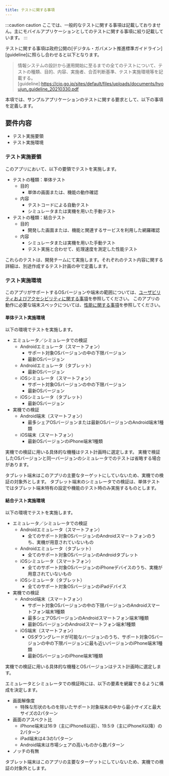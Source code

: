 ```yaml
---
title: テストに関する事項
---
```


:::caution caution
ここでは、一般的なテストに関する事項は記載しておりません。主にモバイルアプリケーションとしてのテストに関する事項に絞り記載しています。
:::

テストに関する事項は政府公開の[デジタル・ガバメント推進標準ガイドライン][guideline]に照らし合わせると以下となります。
>情報システムの設計から運用開始に至るまでの全てのテストについて、テストの種類、目的、内容、実施者、合否判断基準、テスト実施環境等を記載する。
[guideline]:<https://cio.go.jp/sites/default/files/uploads/documents/hyoujun_guideline_20210330.pdf>

本項では、サンプルアプリケーションのテストに関する要求として、以下の事項を定義します。

## 要件内容

- テスト実施要領
- テスト実施環境

### テスト実施要領

このアプリにおいて、以下の要領でテストを実施します。

- テストの種類：単体テスト
  - 目的
    - 単体の画面または、機能の動作確認
  - 内容
    - テストコードによる自動テスト
    - シミュレータまたは実機を用いた手動テスト
- テストの種類：結合テスト
  - 目的
    - 開発した画面または、機能と関連するサービスを利用した網羅確認
  - 内容
    - シミュレータまたは実機を用いた手動テスト
    - テスト実施と合わせて、処理速度を測定した性能テスト

これらのテストは、開発チームにて実施します。それぞれのテスト内容に関する詳細は、別途作成するテスト計画の中で定義します。

### テスト実施環境

このアプリがサポートするOSバージョンや端末の範囲については、[ユーザビリティおよびアクセシビリティに関する事項][usability]を参照してください。
このアプリの動作に必要な端末スペックについては、[性能に関する事項][performance]を参照してください。

[usability]:usability.mdx
[performance]:performance.mdx

#### 単体テスト実施環境

以下の環境でテストを実施します。

- エミュレータ／シミュレータでの検証
    - Androidエミュレータ（スマートフォン）
        - サポート対象OSバージョンの中の下限バージョン
        - 最新OSバージョン
    - Androidエミュレータ（タブレット）
        - 最新OSバージョン
    - iOSシミュレータ（スマートフォン）
        - サポート対象OSバージョンの中の下限バージョン
        - 最新OSバージョン
    - iOSシミュレータ（タブレット）
        - 最新OSバージョン
- 実機での検証
    - Android端末（スマートフォン）
        - 最多シェアOSバージョンまたは最新OSバージョンのAndroid端末1種類
    - iOS端末（スマートフォン）
        - 最新OSバージョンのiPhone端末1種類

実機での検証に用いる具体的な機種はテスト計画時に選定します。
実機で検証したOSバージョンと同一バージョンのシミュレータでのテストは省略する場合があります。

タブレット端末はこのアプリの主要なターゲットにしていないため、実機での検証の対象外とします。
タブレット端末のシミュレータでの検証は、単体テストではタブレット端末特有の設定や機能のテスト時のみ実施するものとします。

#### 結合テスト実施環境

以下の環境でテストを実施します。

- エミュレータ／シミュレータでの検証
    - Androidエミュレータ（スマートフォン）
        - 全てのサポート対象OSバージョンのAndroidスマートフォンのうち、実機が用意されていないもの
    - Androidエミュレータ（タブレット）
        - 全てのサポート対象OSバージョンのAndroidタブレット
    - iOSシミュレータ（スマートフォン）
        - 全てのサポート対象OSバージョンのiPhoneデバイスのうち、実機が用意されていないもの
    - iOSシミュレータ（タブレット）
        - 全てのサポート対象OSバージョンのiPadデバイス
- 実機での検証
    - Android端末（スマートフォン）
        - サポート対象OSバージョンの中の下限バージョンのAndroidスマートフォン端末1種類
        - 最多シェアOSバージョンのAndroidスマートフォン端末1種類
        - 最新OSバージョンのAndroidスマートフォン端末1種類
    - iOS端末（スマートフォン）
        - OSダウングレードが可能なバージョンのうち、サポート対象OSバージョンの中の下限バージョンに最も近いバージョンのiPhone端末1種類
        - 最新OSバージョンのiPhone端末1種類

実機での検証に用いる具体的な機種とOSバージョンはテスト計画時に選定します。

エミュレータとシミュレータでの検証時には、以下の要素を網羅できるように構成を決定します。

- 画面解像度
    - 特殊な形状のものを除いたサポート対象端末の中から最小サイズと最大サイズの2パターン
- 画面のアスペクト比
    - iPhone端末は16:9（主にiPhone8以前）、19.5:9（主にiPhoneX以降）の2パターン
    - iPad端末は4:3の1パターン
    - Android端末は市場シェアの高いものから数パターン
- ノッチの有無

タブレット端末はこのアプリの主要なターゲットにしていないため、実機での検証の対象外とします。
